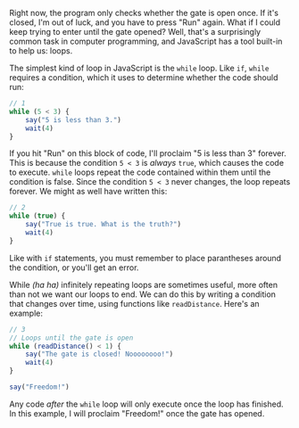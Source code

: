 

Right now, the program only checks whether the gate is open once. If it's closed, I'm out of luck, and you have to press "Run" again. What if I could keep trying to enter until the gate opened? Well, that's a surprisingly common task in computer programming, and JavaScript has a tool built-in to help us: <DocLink symbol="loop">loops</DocLink>.

The simplest kind of <DocLink symbol="loop">loop</DocLink> in JavaScript is the <DocLink symbol="while">`while` loop</DocLink>. Like <DocLink symbol="if">`if`</DocLink>, <DocLink symbol="while">`while`</DocLink> requires a condition, which it uses to determine whether the code should run:

```javascript
// 1
while (5 < 3) {
    say("5 is less than 3.")
    wait(4)
}
```

If you hit "Run" on this block of code, I'll proclaim "5 is less than 3" forever. This is because the condition `5 < 3` is *always* <DocLink symbol="true">`true`</DocLink>, which causes the code to execute. <DocLink symbol="while">`while` loops</DocLink> repeat the code contained within them until the condition is false. Since the condition `5 < 3` never changes, the loop repeats forever. We might as well have written this:

```javascript
// 2
while (true) {
    say("True is true. What is the truth?")
    wait(4)
}
```

Like with <DocLink symbol="if">`if` statements</DocLink>, you must remember to place <DocLink symbol="paranthesis">parantheses</DocLink> around the condition, or you'll get an error.

While *(ha ha)* infinitely repeating loops are sometimes useful, more often than not we want our loops to end. We can do this by writing a condition that changes over time, using <DocLink symbol="function">functions</DocLink> like <DocLink symbol="readDistance">`readDistance`</DocLink>. Here's an example:

```javascript
// 3
// Loops until the gate is open
while (readDistance() < 1) {
    say("The gate is closed! Noooooooo!")
    wait(4)
}

say("Freedom!")
```

Any code *after* the <DocLink symbol="while">`while` loop</DocLink> will only execute once the loop has finished. In this example, I will proclaim "Freedom!" once the gate has opened.